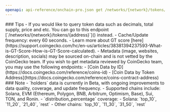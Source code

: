 ```yaml
---
openapi: api-reference/onchain-pro.json get /networks/{network}/tokens/{address}/info
---
```


<Tip>
### Tips
- If you would like to query token data such as decimals, total supply, price and etc. You can go to this endpoint [`/networks/{network}/tokens/{address}`](<https://docs.coingecko.com/reference/token-data-contract-address>) instead.
- Cache/Update frequency: every 60 seconds.
- Learn more about GT score [here](https://support.coingecko.com/hc/en-us/articles/38381394237593-What-is-GT-Score-How-is-GT-Score-calculated).
- Metadata (image, websites, description, socials) may be sourced on-chain and is not vetted by the CoinGecko team. If you wish to get metadata reviewed by CoinGecko team, you may use the following endpoints:
  - [Coin Data by ID](https://docs.coingecko.com/reference/coins-id)
  - [Coin Data by Token Address](https://docs.coingecko.com/reference/coins-contract-address)
</Tip>

<Note>
### Note
- `holders` data is currently in Beta, with ongoing improvements to data quality, coverage, and update frequency.
  - Supported chains include: Solana, EVM (Ethereum, Polygon, BNB, Arbitrum, Optimism, Base), Sui, TON, and Ronin.
  - `distribution_percentage` coverage:
    - Solana: `top_10`, `11_20`, `21_40`, `rest`
    - Other chains: `top_10`, `11_30`, `31_50`, `rest`
</Note>